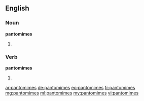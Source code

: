 ==English==

===Noun===
'''pantomimes'''
# {{plural of|pantomime}}

===Verb===
'''pantomimes'''
# {{third-person singular of|pantomime}}

[[ar:pantomimes]]
[[de:pantomimes]]
[[eo:pantomimes]]
[[fr:pantomimes]]
[[mg:pantomimes]]
[[ml:pantomimes]]
[[my:pantomimes]]
[[vi:pantomimes]]
